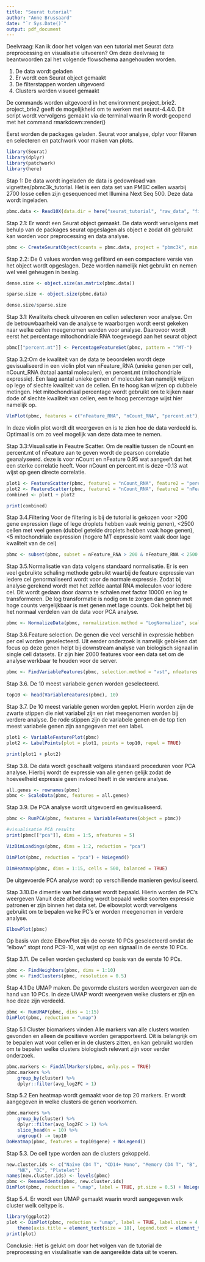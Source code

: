```yaml
---
title: "Seurat tutorial"
author: "Anne Brussaard"
date: "`r Sys.Date()`"
output: pdf_document
---
```


Deelvraag: Kan ik door het volgen van een tutorial met Seurat data preprocessing en visualisatie uitvoeren?
Om deze deelvraag te beantwoorden zal het volgende flowschema aangehouden worden.

1. De data wordt geladen
2. Er wordt een Seurat object gemaakt
3. De filterstappen worden uitgevoerd
4. Clusters worden visueel gemaakt

De commands worden uitgevoerd in het environment project_brie2. project_brie2 geeft de mogelijkheid om te werken met seurat-4.4.0. Dit script wordt vervolgens gemaakt via de terminal waarin R wordt geopend met het command rmarkdown::render()


Eerst worden de packages geladen. Seurat voor analyse, dplyr voor filteren en selecteren en patchwork voor maken van plots.
```r
library(Seurat)
library(dplyr)
library(patchwork)
library(here)
```


Stap 1: De data wordt ingeladen 
de data is gedownload van vignettes/pbmc3k_tutorial. Het is een data set van PMBC cellen waarbij 2700 losse cellen zijn gesequenced met Illumina Next Seq 500. Deze data wordt ingeladen.
```r
pbmc.data <- Read10X(data.dir = here("seurat_tutorial", "raw_data", "filtered_gene_bc_matrices", "hg19"))
```

Stap 2.1: Er wordt een Seurat object gemaakt. De data wordt vervolgens met behulp van de packages seurat opgeslagen als object e zodat dit gebruikt kan worden voor preprocessing en data analyse.
```r
pbmc <- CreateSeuratObject(counts = pbmc.data, project = "pbmc3k", min.cells = 3, min.features = 200)
```

Stap 2.2: De 0 values worden weg gefilterd en een compactere versie van het object wordt opgeslagen. Deze worden namelijk niet gebruikt en nemen wel veel geheugen in beslag. 
```r
dense.size <- object.size(as.matrix(pbmc.data))

sparse.size <- object.size(pbmc.data)

dense.size/sparse.size
```

Stap 3.1: Kwaliteits check uitvoeren en cellen selecteren voor analyse. Om de betrouwbaarheid van de analyse te waarborgen wordt eerst gekeken naar welke cellen meegenomen worden voor analyse. 
Daarovoor wordt eerst het percentage mitochondriale RNA toegevoegd aan het seurat object
```r
pbmc[["percent.mt"]] <- PercentageFeatureSet(pbmc, pattern = "^MT-")
```

Stap 3.2:Om de kwaliteit van de data te beoordelen wordt deze gevisualiseerd in een violin plot van nFeature_RNA (unieke genen per cel), nCount_RNA (totaal aantal moleculen), 
en percent.mt (mitochondriale expressie). Een laag aantal unieke genen of moleculen kan namelijk wijzen op lege of slechte kwaliteit van de cellen. En te hoog kan wijzen op dubbele metingen. Het mitochondriaal percentage wordt gebruikt om te kijken naar dode of slechte kwaliteit van cellen, een te hoog percentage wijst hier namelijk op. 


```r
VlnPlot(pbmc, features = c("nFeature_RNA", "nCount_RNA", "percent.mt"), ncol = 3)
```
In deze violin plot wordt dit weergeven en is te zien hoe de data verdeeld is. Optimaal is om zo veel mogelijk van deze data mee te nemen. 

Stap 3.3:Visualisatie in Feautre Scatter. 
Om de realtie tussen de nCount en percent.mt of nFeature aan te geven wordt de pearson correlatie geanalyseerd. deze is voor nCount en nFeature 0.95 wat aangeeft dat het een sterke correlatie heeft. Voor nCount en percent.mt is deze -0.13 wat wijst op geen directe correlatie.
```r
plot1 <- FeatureScatter(pbmc, feature1 = "nCount_RNA", feature2 = "percent.mt")
plot2 <- FeatureScatter(pbmc, feature1 = "nCount_RNA", feature2 = "nFeature_RNA")
combined <- plot1 + plot2

print(combined)
```

Stap 3.4.Filtering 
Voor de filtering is bij de tutorial is gekozen voor >200 gene expression (lage of lege droplets hebben vaak weinig genen), <2500 cellen met veel genen (dubbel getelde droplets hebben vaak hoge genen), <5 mitochondriale expression (hogere MT expressie komt vaak door lage kwaliteit van de cel)
```r
pbmc <- subset(pbmc, subset = nFeature_RNA > 200 & nFeature_RNA < 2500 & percent.mt < 5)
```

Stap 3.5.Normalisatie van data volgens standaard normalisatie. 
Er is een  veel gebruikte schaling methode gebruikt waarbij de feature expressie van iedere cel genormaliseerd wordt voor de normale expressie. Zodat bij analyse gerekend wordt met het zelfde aantal RNA moleculen voor iedere cel. Dit wordt gedaan door daarna te schalen met factor 10000 en log te transformeren. De log transformatie is nodig om te zorgen dan genen met hoge counts vergelijkbaar is met genen met lage counts. Ook helpt het bij het normaal verdelen van de data voor PCA analyse.
```r
pbmc <- NormalizeData(pbmc, normalization.method = "LogNormalize", scale.factor = 10000)
```
 
Stap 3.6.Feature selection. 
De genen die veel verschil in expressie hebben per cel worden geselecteerd. Uit eerder onderzoek is namelijk gebleken dat focus op deze genen helpt bij downstream analyse van biologisch signaal in single cell datasets. Er zijn hier 2000 features voor een data set om de analyse werkbaar te houden voor de server. 
```r
pbmc <- FindVariableFeatures(pbmc, selection.method = "vst", nfeatures = 2000)
```

Stap 3.6. De 10 meest variabele genen worden geselecteerd. 
```r
top10 <- head(VariableFeatures(pbmc), 10)
```

Stap 3.7. De 10 meest variable genen worden geplot. Hierin worden zijn de zwarte stippen die niet variabel zijn en niet meegenomen worden bij verdere analyse. De rode stippen zijn de variabele genen en de top tien meest variabele genen zijn aangegeven met een label. 
```r
plot1 <- VariableFeaturePlot(pbmc)
plot2 <- LabelPoints(plot = plot1, points = top10, repel = TRUE)

print(plot1 + plot2)
```

Stap 3.8. De data wordt geschaalt volgens standaard proceduren voor PCA analyse. Hierbij wordt de expressie van alle genen gelijk zodat de hoeveelheid expressie geen invloed heeft in de verdere analyse. 
```r
all.genes <- rownames(pbmc)
pbmc <- ScaleData(pbmc, features = all.genes)
```

Stap 3.9. De PCA analyse wordt uitgevoerd en gevisualiseerd. 
```r
pbmc <- RunPCA(pbmc, features = VariableFeatures(object = pbmc))

#visualisatie PCA results 
print(pbmc[["pca"]], dims = 1:5, nfeatures = 5)

VizDimLoadings(pbmc, dims = 1:2, reduction = "pca")

DimPlot(pbmc, reduction = "pca") + NoLegend()
```
```r
DimHeatmap(pbmc, dims = 1:15, cells = 500, balanced = TRUE)
```
De uitgevoerde PCA analyse wordt op verschillende manieren gevisuliseerd. 

Stap 3.10.De dimentie van het dataset wordt bepaald. Hierin worden de PC's weergeven  Vanuit deze afbeelding wordt bepaald welke soorten expressie patronen er zijn binnen het data set. De elbowplot wordt vervolgens gebruikt om te bepalen welke PC's er worden meegenomen in verdere analyse. 
```r
ElbowPlot(pbmc)
```

Op basis van deze ElbowPlot zijn de eerste 10 PCs geselecteerd omdat de 
"elbow" stopt rond PC9-10, wat wijst op een signaal in de eerste 10 PCs.

Stap 3.11. De cellen worden geclusterd op basis van de eerste 10 PCs. 
```r
pbmc <- FindNeighbors(pbmc, dims = 1:10)
pbmc <- FindClusters(pbmc, resolution = 0.5)
```

Stap 4.1 De UMAP maken.
De gevormde clusters worden weergeven aan de hand van 10 PCs. In deze UMAP wordt weergeven welke clusters er zijn en hoe deze zijn verdeeld. 
```r
pbmc <- RunUMAP(pbmc, dims = 1:15)
DimPlot(pbmc, reduction = "umap")
```

Stap 5.1 Cluster biomarkers vinden
Alle markers van alle clusters worden gevonden en alleen de positieve worden gerapporteerd. Dit is belangrijk om te bepalen wat voor cellen er in de clusters zitten, en kan gebruikt worden om te bepalen welke clusters biologisch relevant zijn voor verder onderzoek. 
```r
pbmc.markers <- FindAllMarkers(pbmc, only.pos = TRUE)
pbmc.markers %>%
    group_by(cluster) %>%
    dplyr::filter(avg_log2FC > 1)
```

Stap 5.2 Een heatmap wordt gemaakt voor de top 20 markers.
Er wordt aangegeven in welke clusters de genen voorkomen. 
```r
pbmc.markers %>%
    group_by(cluster) %>%
    dplyr::filter(avg_log2FC > 1) %>%
    slice_head(n = 10) %>%
    ungroup() -> top10
DoHeatmap(pbmc, features = top10$gene) + NoLegend()
```

Stap 5.3. De cell type worden aan de clusters gekoppeld. 
```r
new.cluster.ids <- c("Naive CD4 T", "CD14+ Mono", "Memory CD4 T", "B", "CD8 T", "FCGR3A+ Mono",
    "NK", "DC", "Platelet")
names(new.cluster.ids) <- levels(pbmc)
pbmc <- RenameIdents(pbmc, new.cluster.ids)
DimPlot(pbmc, reduction = "umap", label = TRUE, pt.size = 0.5) + NoLegend()
```

Stap 5.4. Er wordt een UMAP gemaakt waarin wordt aangegeven welk cluster welk celtype is. 
```r
library(ggplot2)
plot <- DimPlot(pbmc, reduction = "umap", label = TRUE, label.size = 4.5) + xlab("UMAP 1") + ylab("UMAP 2") +
    theme(axis.title = element_text(size = 18), legend.text = element_text(size = 10)) + guides(colour = guide_legend(override.aes = list(size = 8)))
print(plot)
```

Conclusie:
Het is gelukt om door het volgen van de tutorial de preprocessing en visulalisatie van de aangereikte data uit te voeren. 
